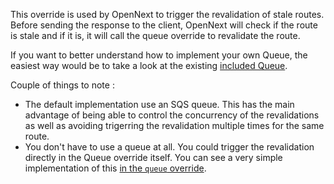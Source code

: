 This override is used by OpenNext to trigger the revalidation of stale routes.
Before sending the response to the client, OpenNext will check if the route is stale and if it is, it will call the queue override to revalidate the route.

If you want to better understand how to implement your own Queue, the easiest way would be to take a look at the existing [included Queue](https://github.com/opennextjs/opennextjs-aws/tree/main/packages/open-next/src/overrides/queue).

Couple of things to note :
- The default implementation use an SQS queue. This has the main advantage of being able to control the concurrency of the revalidations as well as avoiding trigerring the revalidation multiple times for the same route.
- You don't have to use a queue at all. You could trigger the revalidation directly in the Queue override itself. You can see a very simple implementation of this [in the `queue` override](/aws/contribute/local_run#devqueuets).